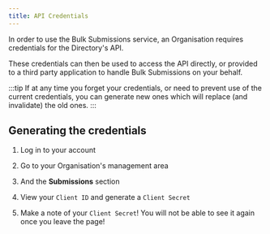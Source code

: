 ```yaml
---
title: API Credentials
---
```



In order to use the Bulk Submissions service, an Organisation requires credentials for the Directory's API.

These credentials can then be used to access the API directly, or provided to a third party application to handle Bulk Submissions on your behalf.

:::tip
If at any time you forget your credentials, or need to prevent use of the
current credentials, you can generate new ones which will replace (and
invalidate) the old ones.
:::

## Generating the credentials

<DifferentThemesAlert />

1. Log in to your account

   <ImageBox alt="Log in Menu Item" src="/i/menu/menu_login.png" />

1. Go to your Organisation's management area

   <ImageBox
     alt="Organisation Management Menu Item"
     src="/i/menu/menu_manage-org.png"
   />

1. And the **Submissions** section

   <ImageBox
     alt="Organisation Navbar Submissions Tab"
     src="/i/org-nav/submissions-tab.png"
   />

1. View your `Client ID` and generate a `Client Secret`

   <ImageBox
     alt="Generate API credentials"
     src="/i/submissions/generate-credentials.png"
   />

1. Make a note of your `Client Secret`! You will not be able to see it again once you leave the page!
   <ImageBox
     alt="Copy Client Secret"
     src="/i/submissions/client-secret-temp.png"
   />
